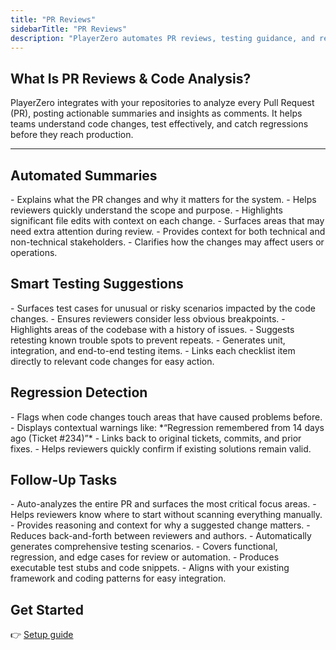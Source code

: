 ```yaml
---
title: "PR Reviews"
sidebarTitle: "PR Reviews"
description: "PlayerZero automates PR reviews, testing guidance, and regression detection, enabling faster, higher-quality code delivery."
---
```


## What Is PR Reviews & Code Analysis?

PlayerZero integrates with your repositories to analyze every Pull Request (PR), posting actionable summaries and insights as comments. It helps teams understand code changes, test effectively, and catch regressions before they reach production.

---

## Automated Summaries

<AccordionGroup>

<Accordion title="Overall Summary">
- Explains what the PR changes and why it matters for the system.  
- Helps reviewers quickly understand the scope and purpose.  
</Accordion>

<Accordion title="File-by-File Breakdowns">
- Highlights significant file edits with context on each change.  
- Surfaces areas that may need extra attention during review.  
</Accordion>

<Accordion title="Business Impact Analysis">
- Provides context for both technical and non-technical stakeholders.  
- Clarifies how the changes may affect users or operations.  
</Accordion>

</AccordionGroup>

## Smart Testing Suggestions

<AccordionGroup>

<Accordion title="Edge Case Identification">
- Surfaces test cases for unusual or risky scenarios impacted by the code changes.  
- Ensures reviewers consider less obvious breakpoints.  
</Accordion>

<Accordion title="Regression Checks">
- Highlights areas of the codebase with a history of issues.  
- Suggests retesting known trouble spots to prevent repeats.  
</Accordion>

<Accordion title="Test Checklists">
- Generates unit, integration, and end-to-end testing items.  
- Links each checklist item directly to relevant code changes for easy action.  
</Accordion>

</AccordionGroup>

## Regression Detection

<AccordionGroup>

<Accordion title="Historical Issue Awareness">
- Flags when code changes touch areas that have caused problems before.  
- Displays contextual warnings like:  
  *“Regression remembered from 14 days ago (Ticket #234)”*  
</Accordion>

<Accordion title="Linked Context">
- Links back to original tickets, commits, and prior fixes.  
- Helps reviewers quickly confirm if existing solutions remain valid.  
</Accordion>

</AccordionGroup>


## Follow-Up Tasks

<AccordionGroup>

<Accordion title="'Get Started for Me' Button">
- Auto-analyzes the entire PR and surfaces the most critical focus areas.  
- Helps reviewers know where to start without scanning everything manually.  
</Accordion>

<Accordion title="'Explain This Suggestion' Button">
- Provides reasoning and context for why a suggested change matters.  
- Reduces back-and-forth between reviewers and authors.  
</Accordion>

<Accordion title="'Write a Test Plan' Button">
- Automatically generates comprehensive testing scenarios.  
- Covers functional, regression, and edge cases for review or automation.  
</Accordion>

<Accordion title="'Draft Test Code' Button">
- Produces executable test stubs and code snippets.  
- Aligns with your existing framework and coding patterns for easy integration.  
</Accordion>

</AccordionGroup>

## Get Started

👉 [Setup guide](/developer-guide/quickstart-guide)